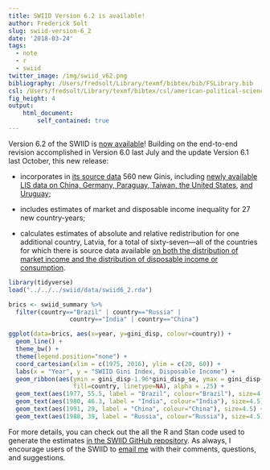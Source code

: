 ```yaml
---
title: SWIID Version 6.2 is available!
author: Frederick Solt
slug: swiid-version-6_2
date: '2018-03-24'
tags:
  - note
  - r
  - swiid
twitter_image: /img/swiid_v62.png
bibliography: /Users/fredsolt/Library/texmf/bibtex/bib/FSLibrary.bib
csl: /Users/fredsolt/Library/texmf/bibtex/csl/american-political-science-association2.csl
fig_height: 4 
output:
    html_document:
        self_contained: true
---
```


Version 6.2 of the SWIID is [now available](http://fsolt.org/swiid/swiid_downloads.html)!  Building on the end-to-end revision accomplished in Version 6.0 last July and the update Version 6.1 last October, this new release:

- incorporates in [its source data](https://github.com/fsolt/swiid/blob/master/data/swiid_source.csv) 560 new Ginis, including [newly available LIS data on China, Germany, Paraguay, Taiwan, the United States](http://www.lisdatacenter.org/news-and-events/2018-spring-data-release/), [and Uruguay](http://www.lisdatacenter.org/news-and-events/winter-data-releases/);

- includes estimates of market and disposable income inequality for 27 new country-years;

- calculates estimates of absolute and relative redistribution for one additional country, Latvia, for a total of sixty-seven---all of the countries for which there is source data available [on both the distribution of market income and the distribution of disposable income or consumption](http://fsolt.org/blog/2015/10/05/redistribution-observations.html).

```r
library(tidyverse)
load("../../../swiid/data/swiid6_2.rda")

brics <- swiid_summary %>% 
  filter(country=="Brazil" | country=="Russia" | 
                 country=="India" | country=="China")

ggplot(data=brics, aes(x=year, y=gini_disp, colour=country)) +
  geom_line() +
  theme_bw() +
  theme(legend.position="none") +    
  coord_cartesian(xlim = c(1975, 2016), ylim = c(20, 60)) +
  labs(x = "Year", y = "SWIID Gini Index, Disposable Income") +
  geom_ribbon(aes(ymin = gini_disp-1.96*gini_disp_se, ymax = gini_disp+1.96*gini_disp_se, 
                  fill=country, linetype=NA), alpha = .25) +
  geom_text(aes(1977, 55.5, label = "Brazil", colour="Brazil"), size=4.5) +
  geom_text(aes(1980, 46.3, label = "India", colour="India"), size=4.5) +
  geom_text(aes(1991, 29, label = "China", colour="China"), size=4.5) +
  geom_text(aes(1988, 39, label = "Russia", colour="Russia"), size=4.5)
```

For more details, you can check out the all the R and Stan code used to generate the estimates [in the SWIID GitHub repository](https://github.com/fsolt/swiid).  As always, I encourage users of the SWIID to [email me](mailto:frederick-solt@uiowa.edu) with their comments, questions, and suggestions.
